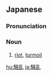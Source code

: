 ==Japanese==
{{ja-kanjitab|そう|らん|yomi=o}}

===Pronunciation===
{{ja-pron|yomi=o|そうらん}}

===Noun===
{{ja-noun|そうらん|kyu=騷亂}}

# [[riot]], [[turmoil]]

[[hu:騒乱]]
[[ja:騒乱]]